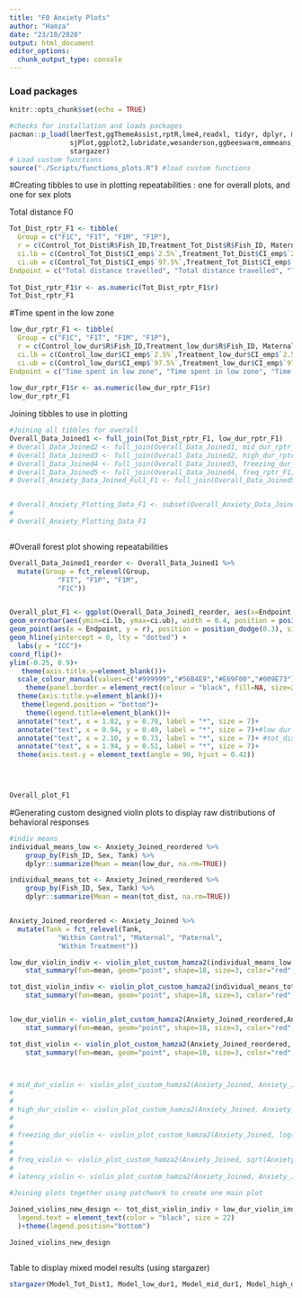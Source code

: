 ```yaml
---
title: "F0 Anxiety Plots"
author: "Hamza"
date: "23/10/2020"
output: html_document
editor_options: 
  chunk_output_type: console
---
```


### Load packages
```r
knitr::opts_chunk$set(echo = TRUE)

#checks for installation and loads packages
pacman::p_load(lmerTest,ggThemeAssist,rptR,lme4,readxl, tidyr, dplyr, magrittr, lubridate, stringr, purrr,
               sjPlot,ggplot2,lubridate,wesanderson,ggbeeswarm,emmeans,patchwork,viridis,nlme,Rmisc,ggpubr,
               stargazer)
# Load custom functions
source("./Scripts/functions_plots.R") #load custom functions
```


#Creating tibbles to use in plotting repeatabilities : one for overall plots, and one for sex plots

Total distance F0
```r
Tot_Dist_rptr_F1 <- tibble(
  Group = c("F1C", "F1T", "F1M", "F1P"),
  r = c(Control_Tot_Dist$R$Fish_ID,Treatment_Tot_Dist$R$Fish_ID, Maternal_Tot_Dist$R$Fish_ID, Paternal_Tot_Dist$R$Fish_ID),
  ci.lb = c(Control_Tot_Dist$CI_emp$`2.5%`,Treatment_Tot_Dist$CI_emp$`2.5%`,Maternal_Tot_Dist$CI_emp$`2.5%`,Paternal_Tot_Dist$CI_emp$`2.5%`),
  ci.ub = c(Control_Tot_Dist$CI_emp$`97.5%`,Treatment_Tot_Dist$CI_emp$`97.5%`, Maternal_Tot_Dist$CI_emp$`97.5%`,Paternal_Tot_Dist$CI_emp$`97.5%`),
Endpoint = c("Total distance travelled", "Total distance travelled", "Total distance travelled", "Total distance travelled"))
  
Tot_Dist_rptr_F1$r <- as.numeric(Tot_Dist_rptr_F1$r)
Tot_Dist_rptr_F1

```


#Time spent in the low zone 

```r
low_dur_rptr_F1 <- tibble(
  Group = c("F1C", "F1T", "F1M", "F1P"),
  r = c(Control_low_dur$R$Fish_ID,Treatment_low_dur$R$Fish_ID, Maternal_low_dur$R$Fish_ID, Paternal_low_dur$R$Fish_ID),
  ci.lb = c(Control_low_dur$CI_emp$`2.5%`,Treatment_low_dur$CI_emp$`2.5%`,Maternal_low_dur$CI_emp$`2.5%`,Paternal_low_dur$CI_emp$`2.5%`),
  ci.ub = c(Control_low_dur$CI_emp$`97.5%`,Treatment_low_dur$CI_emp$`97.5%`, Maternal_low_dur$CI_emp$`97.5%`,Paternal_low_dur$CI_emp$`97.5%`),
Endpoint = c("Time spent in low zone", "Time spent in low zone", "Time spent in low zone", "Time spent in low zone"))
  
low_dur_rptr_F1$r <- as.numeric(low_dur_rptr_F1$r)
low_dur_rptr_F1

```

<!-- Time spent in mid zone -->
<!-- ```{r, echo=FALSE} -->
<!-- mid_dur_rptr_F1 <- tibble( -->
<!--   Group = c("Control", "Treatment", "Maternal", "Paternal"), -->
<!--   r = c(Control_mid_dur$R$Fish_ID,Treatment_mid_dur$R$Fish_ID, Maternal_mid_dur$R$Fish_ID, Paternal_mid_dur$R$Fish_ID), -->
<!--   ci.lb = c(Control_mid_dur$CI_emp$`2.5%`,Treatment_mid_dur$CI_emp$`2.5%`,Maternal_mid_dur$CI_emp$`2.5%`,Paternal_mid_dur$CI_emp$`2.5%`), -->
<!--   ci.ub = c(Control_mid_dur$CI_emp$`97.5%`,Treatment_mid_dur$CI_emp$`97.5%`, Maternal_mid_dur$CI_emp$`97.5%`,Paternal_mid_dur$CI_emp$`97.5%`), -->
<!-- Endpoint = c("Mid Duration", "Mid Duration", "Mid Duration", "Mid Duration")) -->

<!-- mid_dur_rptr_F1$r <- as.numeric(mid_dur_rptr_F1$r) -->
<!-- mid_dur_rptr_F1 -->


<!-- ``` -->

<!-- Time spent in the high zone -->
<!-- ```{r, echo=FALSE} -->
<!-- high_dur_rptr_F1 <- tibble( -->
<!--   Group = c("Control", "Treatment", "Maternal", "Paternal"), -->
<!--   r = c(Control_high_dur$R$Fish_ID,Treatment_high_dur$R$Fish_ID, Maternal_high_dur$R$Fish_ID, Paternal_high_dur$R$Fish_ID), -->
<!--   ci.lb = c(Control_high_dur$CI_emp$`2.5%`,Treatment_high_dur$CI_emp$`2.5%`,Maternal_high_dur$CI_emp$`2.5%`,Paternal_high_dur$CI_emp$`2.5%`), -->
<!--   ci.ub = c(Control_high_dur$CI_emp$`97.5%`,Treatment_high_dur$CI_emp$`97.5%`, Maternal_high_dur$CI_emp$`97.5%`,Paternal_high_dur$CI_emp$`97.5%`), -->
<!-- Endpoint = c("High Duration", "High Duration", "High Duration", "High Duration")) -->

<!-- high_dur_rptr_F1$r <- as.numeric(high_dur_rptr_F1$r) -->
<!-- high_dur_rptr_F1 -->


<!-- ``` -->


<!-- Freezing duration -->
<!-- ```{r, echo=FALSE} -->
<!-- freezing_dur_rptr_F1 <- tibble( -->
<!--   Group = c("Control", "Treatment", "Maternal", "Paternal"), -->
<!--   r = c(Control_freezing_dur$R$Fish_ID,Treatment_freezing_dur$R$Fish_ID, Maternal_freezing_dur$R$Fish_ID, Paternal_freezing_dur$R$Fish_ID), -->
<!--   ci.lb = c(Control_freezing_dur$CI_emp$`2.5%`,Treatment_freezing_dur$CI_emp$`2.5%`,Maternal_freezing_dur$CI_emp$`2.5%`,Paternal_freezing_dur$CI_emp$`2.5%`), -->
<!--   ci.ub = c(Control_freezing_dur$CI_emp$`97.5%`,Treatment_freezing_dur$CI_emp$`97.5%`, Maternal_freezing_dur$CI_emp$`97.5%`,Paternal_freezing_dur$CI_emp$`97.5%`), -->
<!-- Endpoint = c("Freezing Duration", "Freezing Duration", "Freezing Duration", "Freezing Duration")) -->

<!-- freezing_dur_rptr_F1$r <- as.numeric(freezing_dur_rptr_F1$r) -->
<!-- freezing_dur_rptr_F1 -->

<!-- ``` -->

<!-- Entries into high zone -->
<!-- ```{r} -->
<!-- freq_rptr_F1 <- tibble( -->
<!--   Group = c("Control", "Treatment", "Maternal", "Paternal"), -->
<!--   r = c(Control_freq$R$Fish_ID,Treatment_freq$R$Fish_ID, Maternal_freq$R$Fish_ID, Paternal_freq$R$Fish_ID), -->
<!--   ci.lb = c(Control_freq$CI_emp$`2.5%`,Treatment_freq$CI_emp$`2.5%`,Maternal_freq$CI_emp$`2.5%`,Paternal_freq$CI_emp$`2.5%`), -->
<!--   ci.ub = c(Control_freq$CI_emp$`97.5%`,Treatment_freq$CI_emp$`97.5%`, Maternal_freq$CI_emp$`97.5%`,Paternal_freq$CI_emp$`97.5%`), -->
<!-- Endpoint = c("Entries into High Zone", "Entries into High Zone", "Entries into High Zone", "Entries into High Zone")) -->

<!-- freq_rptr_F1$r <- as.numeric(freq_rptr_F1$r) -->
<!-- freq_rptr_F1 -->


<!-- ``` -->


<!-- Latency to high -->
<!-- ```{r} -->
<!-- latency_rptr_F1 <- tibble( -->
<!--   Group = c("Control", "Treatment", "Maternal", "Paternal"), -->
<!--   r = c(Control_latency$R$Fish_ID,Treatment_latency$R$Fish_ID, Maternal_latency$R$Fish_ID, Paternal_latency$R$Fish_ID), -->
<!--   ci.lb = c(Control_latency$CI_emp$`2.5%`,Treatment_latency$CI_emp$`2.5%`,Maternal_latency$CI_emp$`2.5%`,Paternal_latency$CI_emp$`2.5%`), -->
<!--   ci.ub = c(Control_latency$CI_emp$`97.5%`,Treatment_latency$CI_emp$`97.5%`, Maternal_latency$CI_emp$`97.5%`,Paternal_latency$CI_emp$`97.5%`), -->
<!-- Endpoint = c("Latency to High Zone", "Latency to High Zone", "Latency to High Zone", "Latency to High Zone")) -->

<!-- latency_rptr_F1$r <- as.numeric(latency_rptr_F1$r) -->
<!-- latency_rptr_F1 -->

<!-- ``` -->

Joining tibbles to use in plotting 
```r

#Joining all tibbles for overall
Overall_Data_Joined1 <- full_join(Tot_Dist_rptr_F1, low_dur_rptr_F1)
# Overall_Data_Joined2 <- full_join(Overall_Data_Joined1, mid_dur_rptr_F1)
# Overall_Data_Joined3 <- full_join(Overall_Data_Joined2, high_dur_rptr_F1)
# Overall_Data_Joined4 <- full_join(Overall_Data_Joined3, freezing_dur_rptr_F1)
# Overall_Data_Joined5 <- full_join(Overall_Data_Joined4, freq_rptr_F1)
# Overall_Anxiety_Data_Joined_Full_F1 <- full_join(Overall_Data_Joined5, latency_rptr_F1)


# Overall_Anxiety_Plotting_Data_F1 <- subset(Overall_Anxiety_Data_Joined_Full_F1, Overall_Anxiety_Data_Joined_Full_F1$Group %in% c("Treatment","Control","Maternal", "Paternal"))
# 
# Overall_Anxiety_Plotting_Data_F1 



```

#Overall forest plot showing repeatabilities 
```r
Overall_Data_Joined1_reorder <- Overall_Data_Joined1 %>%
  mutate(Group = fct_relevel(Group, 
            "F1T", "F1P", "F1M", 
            "F1C"))


Overall_plot_F1 <- ggplot(Overall_Data_Joined1_reorder, aes(x=Endpoint, y=r, colour=Group)) +
geom_errorbar(aes(ymin=ci.lb, ymax=ci.ub), width = 0.4, position = position_dodge(0.3), size=0.8) +
geom_point(aes(x = Endpoint, y = r), position = position_dodge(0.3), size=3)+
geom_hline(yintercept = 0, lty = "dotted") +
  labs(y = "ICC")+
coord_flip()+
ylim(-0.25, 0.9)+
   theme(axis.title.y=element_blank())+
  scale_colour_manual(values=c("#999999","#56B4E9","#E69F00","#009E73"),guide = guide_legend(reverse=TRUE))+
    theme(panel.border = element_rect(colour = "black", fill=NA, size=2),axis.ticks = element_line(size=2,color="black"),axis.ticks.length=unit(0.2,"cm"))+      font("xylab",size=15)+font("xy",size=15)+font("xy.text", size = 15) +
  theme(axis.title.y=element_blank())+
   theme(legend.position = "bottom")+
    theme(legend.title=element_blank())+
  annotate("text", x = 1.02, y = 0.70, label = "*", size = 7)+
  annotate("text", x = 0.94, y = 0.49, label = "*", size = 7)+#low dur
  annotate("text", x = 2.10, y = 0.73, label = "*", size = 7)+ #tot_dist
  annotate("text", x = 1.94, y = 0.51, label = "*", size = 7)+
  theme(axis.text.y = element_text(angle = 90, hjust = 0.42))

 


Overall_plot_F1

```

<!-- #Overall forest plot showing differences between males and female repeatabilities for behavioral parameters in control and treatment groups -->
<!-- ```{r} -->
<!-- Sex_New_plot <- -->
<!--   ggplot(Overall_Data_Joined_Final_sex_F1, -->
<!--          aes(x = Endpoint, y = r, colour = Condition)) + -->
<!--   geom_errorbar( -->
<!--     aes(ymin = ci.lb, ymax = ci.ub), -->
<!--     width = 0.4, -->
<!--     position = position_dodge(0.3), -->
<!--     size = 0.8 -->
<!--   ) + -->
<!--   geom_point(aes(x = Endpoint, y = r), -->
<!--              position = position_dodge(0.3), -->
<!--              size = 3) + -->
<!--   geom_hline(yintercept = 0, lty = "dotted") + -->
<!--   coord_flip() + -->
<!--   ylim(-0.4, 0.9) + -->
<!--   facet_grid( ~ Tank) + -->
<!--   theme(axis.title.y = element_blank()) + -->
<!--   scale_colour_manual(values=c("#74D055FF", "#1F968BFF","#440154FF", "39568CFF"))+ -->
<!--     theme_classic()+ -->
<!--   theme( -->
<!--     panel.border = element_rect( -->
<!--       colour = "black", -->
<!--       fill = NA, -->
<!--       size = 2 -->
<!--     ), -->
<!--     axis.ticks = element_line(size = 2, color = "black"), -->
<!--     axis.ticks.length = unit(0.2, "cm") -->
<!--   ) +      font("xylab", size = 15) + font("xy", size = 15) + font("xy.text", size = 15) + -->
<!--   theme(axis.title.y = element_blank()) + -->
<!--   theme(legend.position = "bottom") + -->
<!--   theme(legend.title = element_blank()) -->

<!-- Sex_New_plot -->


<!-- ``` -->

#Generating custom designed violin plots to display raw distributions of behavioral responses
```r

#indiv means
individual_means_low <- Anxiety_Joined_reordered %>%
    group_by(Fish_ID, Sex, Tank) %>%
    dplyr::summarize(Mean = mean(low_dur, na.rm=TRUE))

individual_means_tot <- Anxiety_Joined_reordered %>%
    group_by(Fish_ID, Sex, Tank) %>%
    dplyr::summarize(Mean = mean(tot_dist, na.rm=TRUE))


Anxiety_Joined_reordered <- Anxiety_Joined %>%
  mutate(Tank = fct_relevel(Tank, 
            "Within Control", "Maternal", "Paternal", 
            "Within Treatment"))

low_dur_violin_indiv <- violin_plot_custom_hamza2(individual_means_low,individual_means_low$Mean,"B) Time spent in low zone", "Seconds")+theme(axis.text.x=element_blank(),axis.ticks = element_blank())+
    stat_summary(fun=mean, geom="point", shape=18, size=3, color="red", fill="red")

tot_dist_violin_indiv <- violin_plot_custom_hamza2(individual_means_tot, individual_means_tot$Mean, "A) Total distance travelled", "Distance (cm)")+theme(axis.text.x=element_blank(),axis.ticks = element_blank())+
    stat_summary(fun=mean, geom="point", shape=18, size=3, color="red", fill="red")


low_dur_violin <- violin_plot_custom_hamza2(Anxiety_Joined_reordered,Anxiety_Joined_reordered$low_dur,"B) Time spent in low zone", "Seconds")+theme(axis.text.x=element_blank(),axis.ticks = element_blank())+
    stat_summary(fun=mean, geom="point", shape=18, size=3, color="red", fill="red")

tot_dist_violin <- violin_plot_custom_hamza2(Anxiety_Joined_reordered, Anxiety_Joined_reordered$tot_dist, "A) Total distance travelled", "Distance (cm)")+theme(axis.text.x=element_blank(),axis.ticks = element_blank())+
    stat_summary(fun=mean, geom="point", shape=18, size=3, color="red", fill="red")



# mid_dur_violin <- violin_plot_custom_hamza2(Anxiety_Joined, Anxiety_Joined$mid_dur, "Time spent in mid zone", "Seconds")+theme(axis.text.x=element_blank(),axis.ticks = element_blank())
# 
# 
# high_dur_violin <- violin_plot_custom_hamza2(Anxiety_Joined, Anxiety_Joined$high_dur, "Time spent in high zone", "Seconds")+theme(axis.text.x=element_blank(),axis.ticks = element_blank())
# 
# 
# freezing_dur_violin <- violin_plot_custom_hamza2(Anxiety_Joined, log(Anxiety_Joined$freezing_dur+1), "Time spent freezing", "Seconds")+theme(axis.text.x=element_blank(),axis.ticks = element_blank())
# 
# 
# freq_violin <- violin_plot_custom_hamza2(Anxiety_Joined, sqrt(Anxiety_Joined$freq_high), "Frequency of visits to high zone", "Visits")+theme(axis.text.x=element_blank(),axis.ticks = element_blank())
# 
# latency_violin <- violin_plot_custom_hamza2(Anxiety_Joined, Anxiety_Joined$latency_high, "Latency to the high zone", "Seconds")+theme(axis.text.x=element_blank(),axis.ticks = element_blank())

#Joining plots together using patchwork to create one main plot

Joined_violins_new_design <- tot_dist_violin_indiv + low_dur_violin_indiv + plot_layout(ncol =1, nrow=2)+ theme(legend.position = c(1.5,0.4))+ theme(
  legend.text = element_text(color = "black", size = 22)
  )+theme(legend.position="bottom")

Joined_violins_new_design
  

```

<!-- #Obtaining individual means and plotting them (tank only) -->
<!-- ```{r} -->
<!-- #Total distance -->

<!-- individual_means_tot_dist_tank <- Anxiety_Joined %>% -->
<!--     group_by(Fish_ID, Group) %>% -->
<!--     dplyr::summarize(Mean = mean(tot_dist, na.rm=TRUE)) -->

<!-- individual_means_tot_dist_tank -->

<!-- indiv_tot_dist_tank <-ggplot(individual_means_tot_dist_tank, aes(Group, Mean, fill=Group)) +  -->
<!--    geom_violin(alpha = 0.1, draw_quantiles = c(0.25, 0.5, 0.75)) +  -->
<!--   geom_jitter(width = 0.2, height = 0, alpha = 0.2) + -->
<!--     theme_classic()+ -->
<!--   scale_fill_manual(values = wes_palette("FantasticFox1", n = 2))+ -->
<!--   theme(axis.ticks.x=element_blank(), -->
<!--        axis.title.x=element_blank())+ -->
<!--   labs(y="Mean distance (cm)")+ -->
<!--    labs(title = "Total distance travelled")+ -->
<!--   theme(legend.position="none") -->

<!-- indiv_tot_dist_tank -->


<!-- #Low Zone -->
<!-- individual_means_low_dur_tank <- Anxiety_Joined %>% -->
<!--     group_by(Fish_ID, Group) %>% -->
<!--     dplyr::summarize(Mean = mean(low_dur, na.rm=TRUE)) -->


<!-- indiv_low_dur_tank <-ggplot(individual_means_low_dur_tank, aes(Group, Mean, fill=Group)) +  -->
<!--    geom_violin(alpha = 0.1, draw_quantiles = c(0.25, 0.5, 0.75)) +  -->
<!--   geom_jitter(width = 0.2, height = 0, alpha = 0.2) + -->
<!--     theme_classic()+ -->
<!--   scale_fill_manual(values = wes_palette("FantasticFox1", n = 2))+ -->
<!--   theme(axis.ticks.x=element_blank(), -->
<!--        axis.title.x=element_blank())+ -->
<!--   labs(y="Mean seconds")+ -->
<!--    labs(title = "Time spent in low zone")+ -->
<!--      theme(legend.position="none") -->

<!-- indiv_low_dur_tank -->

<!-- #Mid Zone -->
<!-- individual_means_mid_dur_tank <- Anxiety_Joined %>% -->
<!--     group_by(Fish_ID, Group) %>% -->
<!--     dplyr::summarize(Mean = mean(mid_dur, na.rm=TRUE)) -->


<!-- indiv_mid_dur_tank <-ggplot(individual_means_mid_dur_tank, aes(Group, Mean, fill=Group)) +  -->
<!--    geom_violin(alpha = 0.1, draw_quantiles = c(0.25, 0.5, 0.75)) +  -->
<!--   geom_jitter(width = 0.2, height = 0, alpha = 0.2) + -->

<!--     theme_classic()+ -->
<!--   scale_fill_manual(values = wes_palette("FantasticFox1", n = 2))+ -->
<!--   theme(axis.ticks.x=element_blank(), -->
<!--        axis.title.x=element_blank())+ -->
<!--   labs(y="Mean seconds")+ -->
<!--    labs(title = "Time spent in mid zone")+ -->
<!--      theme(legend.position="none") -->

<!-- indiv_mid_dur_tank -->


<!-- #High Zone -->
<!-- individual_means_high_dur_tank <- Anxiety_Joined %>% -->
<!--     group_by(Fish_ID, Group) %>% -->
<!--     dplyr::summarize(Mean = mean(high_dur, na.rm=TRUE)) -->

<!-- indiv_high_dur_tank <-ggplot(individual_means_high_dur_tank, aes(Group, Mean, fill=Group)) +  -->
<!--    geom_violin(alpha = 0.1, draw_quantiles = c(0.25, 0.5, 0.75)) +  -->
<!--   geom_jitter(width = 0.2, height = 0, alpha = 0.2) + -->

<!--     theme_classic()+ -->
<!--   scale_fill_manual(values = wes_palette("FantasticFox1", n = 2))+ -->
<!--   theme(axis.ticks.x=element_blank(), -->
<!--        axis.title.x=element_blank())+ -->
<!--   labs(y="Mean seconds")+ -->
<!--    labs(title = "Time spent in high zone")+ -->
<!--      theme(legend.position="none") -->

<!-- indiv_high_dur_tank -->

<!-- #Freezing -->
<!-- individual_means_freezing_dur_tank <- Anxiety_Joined %>% -->
<!--     group_by(Fish_ID, Group) %>% -->
<!--     dplyr::summarize(Mean = mean(freezing_dur, na.rm=TRUE)) -->

<!-- indiv_freezing_dur_tank <-ggplot(individual_means_freezing_dur_tank, aes(Group, Mean, fill=Group)) +  -->
<!--    geom_violin(alpha = 0.1, draw_quantiles = c(0.25, 0.5, 0.75)) +  -->
<!--   geom_jitter(width = 0.2, height = 0, alpha = 0.2) + -->

<!--     theme_classic()+ -->
<!--   scale_fill_manual(values = wes_palette("FantasticFox1", n = 2))+ -->
<!--   theme(axis.ticks.x=element_blank(), -->
<!--        axis.title.x=element_blank())+ -->
<!--   labs(y="Mean seconds")+ -->
<!--    labs(title = "Time spent freezing")+ -->
<!--      theme(legend.position="none") -->

<!-- indiv_freezing_dur_tank -->


<!-- #Latency high -->


<!-- individual_means_latency_high_tank <- Anxiety_Joined %>% -->
<!--     group_by(Fish_ID, Group) %>% -->
<!--     dplyr::summarize(Mean = mean(latency_high, na.rm=TRUE)) -->


<!-- indiv_latency_high_tank <-ggplot(individual_means_latency_high_tank, aes(Group, Mean, fill=Group)) +  -->
<!--    geom_violin(alpha = 0.1, draw_quantiles = c(0.25, 0.5, 0.75)) +  -->
<!--   geom_jitter(width = 0.2, height = 0, alpha = 0.2) + -->

<!--     theme_classic()+ -->
<!--   scale_fill_manual(values = wes_palette("FantasticFox1", n = 2))+ -->
<!--   theme(axis.ticks.x=element_blank(), -->
<!--        axis.title.x=element_blank())+ -->
<!--   labs(y="Mean latency (seconds)")+ -->
<!--    labs(title = "Latency to high zone")+ -->
<!--      theme(legend.position="none") -->

<!-- indiv_latency_high_tank -->

<!-- #Entries to high -->
<!-- individual_means_entries_tank <- Anxiety_Joined %>% -->
<!--     group_by(Fish_ID, Group) %>% -->
<!--     dplyr::summarize(Mean = mean(freq_high, na.rm=TRUE)) -->

<!-- indiv_entries_tank <-ggplot(individual_means_entries_tank, aes(Group, Mean, fill=Group)) +  -->
<!--    geom_violin(alpha = 0.1, draw_quantiles = c(0.25, 0.5, 0.75)) +  -->
<!--   geom_jitter(width = 0.2, height = 0, alpha = 0.2) + -->

<!--     theme_classic()+ -->
<!--   scale_fill_manual(values = wes_palette("FantasticFox1", n = 2))+ -->
<!--   theme(axis.ticks.x=element_blank(), -->
<!--        axis.title.x=element_blank())+ -->
<!--   labs(y="Mean entries")+ -->
<!--    labs(title = "Entries into high zone")+ -->
<!--     theme(legend.position="none") -->

<!-- indiv_entries_tank -->


<!-- #Joining plots -->


<!-- Joined_violins_indiv_tank <- indiv_tot_dist_tank + indiv_low_dur_tank + indiv_mid_dur_tank + indiv_high_dur_tank + indiv_freezing_dur_tank + indiv_latency_high_tank+indiv_entries_tank + plot_layout(ncol = 2, nrow=4) -->

<!-- Joined_violins_indiv_tank -->
<!-- ``` -->

<!-- #Obtaining individual means and plotting them (sex and tank) -->
<!-- ```{r} -->



<!-- #Total distance -->

<!-- individual_means_tot_dist <- Anxiety_Joined %>% -->
<!--     group_by(Fish_ID, Sex, Group) %>% -->
<!--     dplyr::summarize(Mean = mean(tot_dist, na.rm=TRUE)) -->

<!-- individual_means_tot_dist -->

<!-- indiv_tot_dist <-ggplot(individual_means_tot_dist, aes(Sex, Mean, fill=Sex)) +  -->
<!--    geom_violin(alpha = 0.1, draw_quantiles = c(0.25, 0.5, 0.75)) +  -->
<!--   geom_jitter(width = 0.2, height = 0, alpha = 0.2) + -->
<!--     scale_x_discrete(labels=c("female" = "Female", "male" = "Male"))+ -->
<!--     theme_classic()+ -->
<!--    facet_grid(~Group)+ -->
<!--   theme(axis.ticks.x=element_blank(), -->
<!--        axis.title.x=element_blank())+ -->
<!--   labs(y="Mean distance (cm)")+ -->
<!--   labs(title = "Total distance travelled")+ -->
<!--      theme(legend.position="none") -->

<!-- indiv_tot_dist -->



<!-- #Low Zone -->
<!-- individual_means_low <- Anxiety_Joined %>% -->
<!--     group_by(Fish_ID, Sex, Group) %>% -->
<!--     dplyr::summarize(Mean = mean(low_dur, na.rm=TRUE)) -->

<!-- indiv_low <-ggplot(individual_means_low, aes(Sex, Mean, fill=Sex)) +  -->
<!--    geom_violin(alpha = 0.1, draw_quantiles = c(0.25, 0.5, 0.75)) +  -->
<!--   geom_jitter(width = 0.2, height = 0, alpha = 0.2) + -->
<!--    theme(legend.position="none")+ -->
<!--     scale_x_discrete(labels=c("female" = "Female", "male" = "Male"))+ -->
<!--    theme_classic()+ -->
<!--    facet_grid(~Group)+ -->
<!--   theme(axis.ticks.x=element_blank(), -->
<!--        axis.title.x=element_blank())+ -->
<!--   labs(y="Mean seconds")+ -->
<!--   labs(title = "Time spent in low zone")+ -->
<!--      theme(legend.position="none") -->


<!-- #Mid Zone -->
<!-- individual_means_mid <- Anxiety_Joined %>% -->
<!--     group_by(Fish_ID, Sex, Group) %>% -->
<!--     dplyr::summarize(Mean = mean(mid_dur, na.rm=TRUE)) -->

<!-- indiv_mid <-ggplot(individual_means_mid, aes(Sex, Mean, fill=Sex)) +  -->
<!--    geom_violin(alpha = 0.1, draw_quantiles = c(0.25, 0.5, 0.75)) +  -->
<!--   geom_jitter(width = 0.2, height = 0, alpha = 0.2) + -->
<!--    theme(legend.position="none")+ -->
<!--     scale_x_discrete(labels=c("female" = "Female", "male" = "Male"))+ -->
<!--    theme_classic()+ -->
<!--    facet_grid(~Group)+ -->
<!--   theme(axis.ticks.x=element_blank(), -->
<!--        axis.title.x=element_blank())+ -->
<!--   labs(y="Mean seconds")+ -->
<!--   labs(title = "Time spent in mid zone")+ -->
<!--      theme(legend.position="none") -->


<!-- #High Zone -->
<!-- individual_means_high <- Anxiety_Joined %>% -->
<!--     group_by(Fish_ID, Sex, Group) %>% -->
<!--     dplyr::summarize(Mean = mean(high_dur, na.rm=TRUE)) -->

<!-- indiv_high <-ggplot(individual_means_high, aes(Sex, Mean, fill=Sex)) + -->
<!--    geom_violin(alpha = 0.1, draw_quantiles = c(0.25, 0.5, 0.75)) +  -->
<!--   geom_jitter(width = 0.2, height = 0, alpha = 0.2) + -->

<!--     scale_x_discrete(labels=c("female" = "Female", "male" = "Male"))+ -->
<!--   theme_classic()+ -->
<!--    facet_grid(~Group)+ -->
<!--   theme(axis.ticks.x=element_blank(), -->
<!--        axis.title.x=element_blank())+ -->
<!--   labs(y="Mean seconds")+ -->
<!--   labs(title = "Time spent in high zone")+ -->
<!--      theme(legend.position="none") -->



<!-- #Freezing -->
<!-- individual_means_freezing <- Anxiety_Joined %>% -->
<!--     group_by(Fish_ID, Sex, Group) %>% -->
<!--     dplyr::summarize(Mean = mean(freezing_dur, na.rm=TRUE)) -->

<!-- indiv_freezing <-ggplot(individual_means_freezing, aes(Sex, log(Mean)+1, fill=Sex)) +  -->
<!--    geom_violin(alpha = 0.1, draw_quantiles = c(0.25, 0.5, 0.75)) +  -->
<!--   geom_jitter(width = 0.2, height = 0, alpha = 0.2) + -->

<!--     scale_x_discrete(labels=c("female" = "Female", "male" = "Male"))+ -->
<!--     theme_classic()+ -->
<!--    facet_grid(~Group)+ -->
<!--   theme(axis.ticks.x=element_blank(), -->
<!--        axis.title.x=element_blank())+ -->
<!--   labs(y="Mean seconds")+ -->
<!--   labs(title = "Time spent freezing")+ -->
<!--      theme(legend.position="none") -->



<!-- #Latency to high -->

<!-- individual_means_latency <- Anxiety_Joined %>% -->
<!--     group_by(Fish_ID, Sex, Group) %>% -->
<!--     dplyr::summarize(Mean = mean(latency_high, na.rm=TRUE)) -->

<!-- indiv_latency <-ggplot(individual_means_freezing, aes(Sex, Mean, fill=Sex)) +  -->
<!--    geom_violin(alpha = 0.1, draw_quantiles = c(0.25, 0.5, 0.75)) +  -->
<!--   geom_jitter(width = 0.2, height = 0, alpha = 0.2) + -->

<!--     scale_x_discrete(labels=c("female" = "Female", "male" = "Male"))+ -->
<!--       theme_classic()+ -->
<!--    facet_grid(~Group)+ -->
<!--   theme(axis.ticks.x=element_blank(), -->
<!--        axis.title.x=element_blank())+ -->
<!--   labs(y="Mean latency")+ -->
<!--   labs(title = "Latency to high zone")+ -->
<!--      theme(legend.position="none") -->



<!-- #Entries to high -->
<!-- individual_means_entries <- Anxiety_Joined %>% -->
<!--     group_by(Fish_ID, Sex, Group) %>% -->
<!--     dplyr::summarize(Mean = mean(freq_high, na.rm=TRUE)) -->

<!-- indiv_freq <-ggplot(individual_means_entries, aes(Sex, Mean, fill=Sex)) +  -->
<!--    geom_violin(alpha = 0.1, draw_quantiles = c(0.25, 0.5, 0.75)) +  -->
<!--   geom_jitter(width = 0.2, height = 0, alpha = 0.2) + -->
<!--     scale_x_discrete(labels=c("female" = "Female", "male" = "Male"))+ -->
<!--      theme_classic()+ -->
<!--    facet_grid(~Group)+ -->
<!--   theme(axis.ticks.x=element_blank(), -->
<!--        axis.title.x=element_blank())+ -->
<!--   labs(y="Mean entries")+ -->
<!--   labs(title = "Entries into high zone")+ -->
<!--      theme(legend.position="none") -->

<!-- indiv_freq -->

<!-- #Joining plots -->

<!-- Joined_violins_indiv_sex_tank <- indiv_tot_dist + indiv_low + indiv_mid + indiv_high + indiv_freezing + indiv_latency+indiv_freq + plot_layout(ncol = 2, nrow=4) -->

<!-- Joined_violins_indiv_sex_tank -->


<!-- ``` -->

<!-- #Creating data frame for within individual and between individual variances -->

<!-- ```{r} -->
<!-- Overall_Data_Joined_Final_within_between <- subset(Overall_Anxiety_Data_Joined_Full_F0, Overall_Anxiety_Data_Joined_Full_F0$Group %in% c("Within-Individual Variance (Control Group)","Within-Individual Variance (Treatment Group)", "Between-Individual Variance (Control Group)", "Between-Individual Variance (Treatment Group)")) #Will be used for plotting within-and between individual variance -->

<!-- #Creating a new column -->
<!-- Overall_Data_Joined_Final_within_between$Tank <- c("Control","Control","Treatment", "Treatment","Control","Control","Treatment", "Treatment","Control","Control","Treatment", "Treatment","Control","Control","Treatment", "Treatment","Control","Control","Treatment", "Treatment","Control","Control","Treatment", "Treatment","Control","Control","Treatment", "Treatment") -->

<!-- #Renaming to plot within and between individual variances -->
<!-- Overall_Data_Joined_Final_within_between$Condition <- c("Between-Individual Variance", "Within-Individual Variance", "Between-Individual Variance", "Within-Individual Variance","Between-Individual Variance", "Within-Individual Variance", "Between-Individual Variance", "Within-Individual Variance","Between-Individual Variance", "Within-Individual Variance", "Between-Individual Variance", "Within-Individual Variance","Between-Individual Variance", "Within-Individual Variance", "Between-Individual Variance", "Within-Individual Variance","Between-Individual Variance", "Within-Individual Variance", "Between-Individual Variance", "Within-Individual Variance","Between-Individual Variance", "Within-Individual Variance", "Between-Individual Variance", "Within-Individual Variance","Between-Individual Variance", "Within-Individual Variance", "Between-Individual Variance", "Within-Individual Variance") -->


<!-- ``` -->

<!-- #Plot for within and between individual variance -->
<!-- ```{r} -->
<!-- Overall_New_plot_within_between <- ggplot(Overall_Data_Joined_Final_within_between, aes(x=Endpoint, y=r, colour=Tank)) + -->
<!-- geom_errorbar(aes(ymin=ci.lb, ymax=ci.ub), width = 0.4, position = position_dodge(0.3), size=0.8) + -->
<!-- geom_point(aes(x = Endpoint, y = r), position = position_dodge(0.3), size=3)+ -->
<!-- geom_hline(yintercept = 0, lty = "dotted") + -->
<!-- coord_flip()+ -->
<!-- ylim(0, 1.3)+ -->
<!--    theme(axis.title.y=element_blank())+ -->
<!--   theme_classic()+ -->
<!--     scale_color_manual(values=c("#DD8D29", "#E2D200"))+ -->
<!--     theme(panel.border = element_rect(colour = "black", fill=NA, size=2),axis.ticks = element_line(size=2,color="black"),axis.ticks.length=unit(0.2,"cm"))+      font("xylab",size=15)+font("xy",size=15)+font("xy.text", size = 15) + -->
<!--     theme(legend.position = "bottom")+ -->
<!--   theme(axis.title.y=element_blank())+ -->
<!--   facet_grid(~Condition)+ -->
<!--   labs(y = "Variance component")+ -->
<!--      theme(legend.title=element_blank()) -->



<!-- Overall_New_plot_within_between -->
<!-- ``` -->


Table to display mixed model results (using stargazer)
```r
stargazer(Model_Tot_Dist1, Model_low_dur1, Model_mid_dur1, Model_high_dur1, Model_freezing_dur1, Model_latency_high1, Model_freq_high1, omit.stat = c("bic","aic","ll"),  covariate.labels = c("Control", "Treatment", "Male"), align = TRUE, type= "html",dep.var.labels= c("Total distance travelled", "Time spent in low zone", "Time spent in mid zone", "Time spent in high zone", "Time spent freezing", "Latency to high zone", "Entries to high zone"),dep.var.caption= "Behavioral parameters",style="all", out = "Table.html")
```

